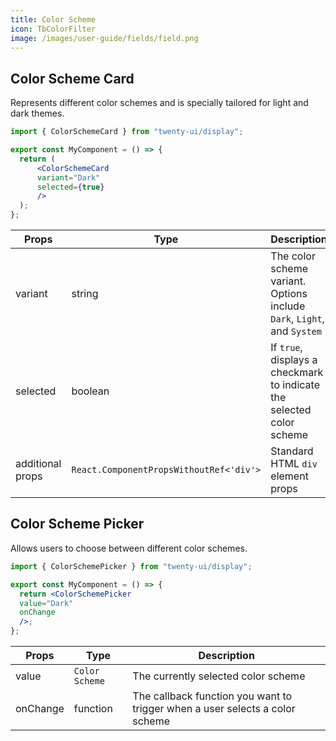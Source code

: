 ```yaml
---
title: Color Scheme
icon: TbColorFilter
image: /images/user-guide/fields/field.png
---
```

## Color Scheme Card

Represents different color schemes and is specially tailored for light and dark themes.

<Tabs>
<Tab title="Usage">

```jsx
import { ColorSchemeCard } from "twenty-ui/display";

export const MyComponent = () => {
  return (
      <ColorSchemeCard
      variant="Dark"
      selected={true}
      />
  );
};
```

</Tab>

<Tab title="Props">


| Props | Type | Description | Default |
|-------|------|-------------|--------|
| variant | string | The color scheme variant. Options include `Dark`, `Light`, and `System` | light |
| selected | boolean | If `true`, displays a checkmark to indicate the selected color scheme |  |
| additional props | `React.ComponentPropsWithoutRef<'div'>` | Standard HTML `div` element props |



</Tab>

</Tabs>

## Color Scheme Picker

Allows users to choose between different color schemes.

<Tabs>
<Tab title="Usage">

```jsx
import { ColorSchemePicker } from "twenty-ui/display";

export const MyComponent = () => {
  return <ColorSchemePicker
  value="Dark"
  onChange
  />;
};
```

</Tab>

<Tab title="Props">


| Props | Type | Description |
|-------|------|-------------|
| value | `Color Scheme` | The currently selected color scheme |
| onChange | function | The callback function you want to trigger when a user selects a color scheme |



</Tab>

</Tabs>

